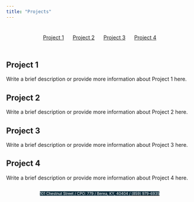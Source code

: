 ```yaml
---
title: "Projects"
---
```


<style>
#topbar {
  display: flex;
  justify-content: space-around;
  align-items: center;
  background-color: none;
  padding: 10px;
}
#topbar a {
  margin: 0 10px;
}
</style>

<style>
body {
  background-image: url("_site/blackblue.png");
  background-size: 15% 100%;
  background-repeat: no-repeat;
  background-position: left top;
}
.address-line {
  display: flex;
  justify-content: center;
}
</style>


<div id="topbar">
  <a href="#project-1">Project 1</a>
  <a href="#project-2">Project 2</a>
  <a href="#project-3">Project 3</a>
  <a href="#project-4">Project 4</a>
</div>



<style>
body {
  background-image: url("_site/blackblue.png");
  background-size: 15% 100%;
  background-repeat: no-repeat;
  background-position: left top;
}
</style>

## Project 1 <a name="project-1"></a>

Write a brief description or provide more information about Project 1 here.

## Project 2 <a name="project-2"></a>

Write a brief description or provide more information about Project 2 here.

## Project 3 <a name="project-3"></a>

Write a brief description or provide more information about Project 3 here.

## Project 4 <a name="project-4"></a>

Write a brief description or provide more information about Project 4 here.

 <div class="address-line">
  <span style="background-color: #0F2E3D; color: white; font-size: 10px;">101 Chestnut Street  / CPO: 779 / </span>
  <span style="background-color: #0F2E3D; color: white; font-size: 10px;">Berea, KY, 40404 / </span>
  [<span style="background-color: #0F2E3D; color: white; font-size: 10px;">(859) 979-6935</span>](tel:+18599796935)
</div>
















